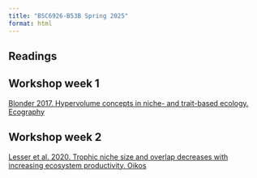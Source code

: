 ```yaml
---
title: "BSC6926-B53B Spring 2025"
format: html
---
```


## Readings

## Workshop week 1
[Blonder 2017. Hypervolume concepts in niche- and trait-based ecology. Ecography](https://doi.org/10.1111/ecog.03187)\

## Workshop week 2
[Lesser et al. 2020. Trophic niche size and overlap decreases with increasing ecosystem productivity. Oikos](https://doi.org/10.1111/oik.07026)\
